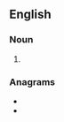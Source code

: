 ==English==

===Noun===
{{head|en|noun plural form}}

# {{plural of|caliphate|lang=en}}

===Anagrams===
* {{l|en|acephalist}}
* {{l|en|cataphiles}}